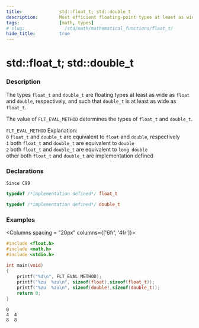 ```yaml
---
title:              std::float_t; std::double_t
description:        Most efficient floating-point types at least as wide as float and double respectively
tags:               [math, types]
# slug:               /std/math/mathematical_functions/float_t/
hide_title:         true
---
```



# std::float_t; std::double_t

### Description

The types `float_t` and `double_t` are floating types at least as wide as `float` and `double`, 
respectively, and such that `double_t` is at least as wide as `float_t`. 

The value of `FLT_EVAL_METHOD` determines the types of `float_t` and `double_t`.

`FLT_EVAL_METHOD`	Explanation: <br/>
`0`	`float_t` and `double_t` are equivalent to `float` and `double`, respectively<br/>
`1`	both `float_t` and `double_t` are equivalent to `double`<br/>
`2`	both `float_t` and `double_t` are equivalent to `long double`<br/>
other	both `float_t` and `double_t` are implementation defined<br/>



### Declarations 
`Since C99`
```cpp
typedef /*implementation defined*/ float_t

typedef /*implementation defined*/ double_t
```



### Examples



<Columns spacing = "20px" columns={['6fr', '4fr']}>
<div>

```cpp
#include <float.h>
#include <math.h>
#include <stdio.h>
 
int main(void)
{
    printf("%d\n", FLT_EVAL_METHOD);
    printf("%zu  %zu\n", sizeof(float),sizeof(float_t));
    printf("%zu  %zu\n", sizeof(double),sizeof(double_t));
    return 0;
}

```

</div>

<div>

```plaintext title="Possible Result"
0
4  4
8  8
```

</div>
</Columns>
